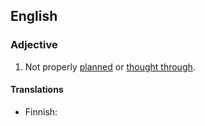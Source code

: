 ==English==

{{root|en|ine-pro|*keh₂p-}}

===Adjective===
{{en-adj|head=[[ill]]-[[conceived]]}}

# Not properly [[planned]] or [[thought through]].

====Translations====
{{trans-top|not properly planned or thought through}}
* Finnish: {{t|fi|[[huonosti]] [[suunniteltu]]}}
{{trans-mid}}
{{trans-bottom}}